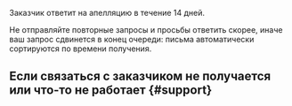 Заказчик ответит на апелляцию в течение 14 дней.

<Note mode="note" title="Примечание">

Не отправляйте повторные запросы и просьбы ответить скорее, иначе ваш запрос сдвинется в конец очереди: письма автоматически сортируются по времени получения.

</Note>

## Если связаться с заказчиком не получается или что-то не работает {#support}
